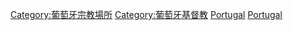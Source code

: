 [[Category:葡萄牙宗教場所|Category:葡萄牙宗教場所]]
[[Category:葡萄牙基督教|Category:葡萄牙基督教]]
[[Category:歐洲基督教建築物|Portugal]]
[[Category:各國基督教建築物|Portugal]]